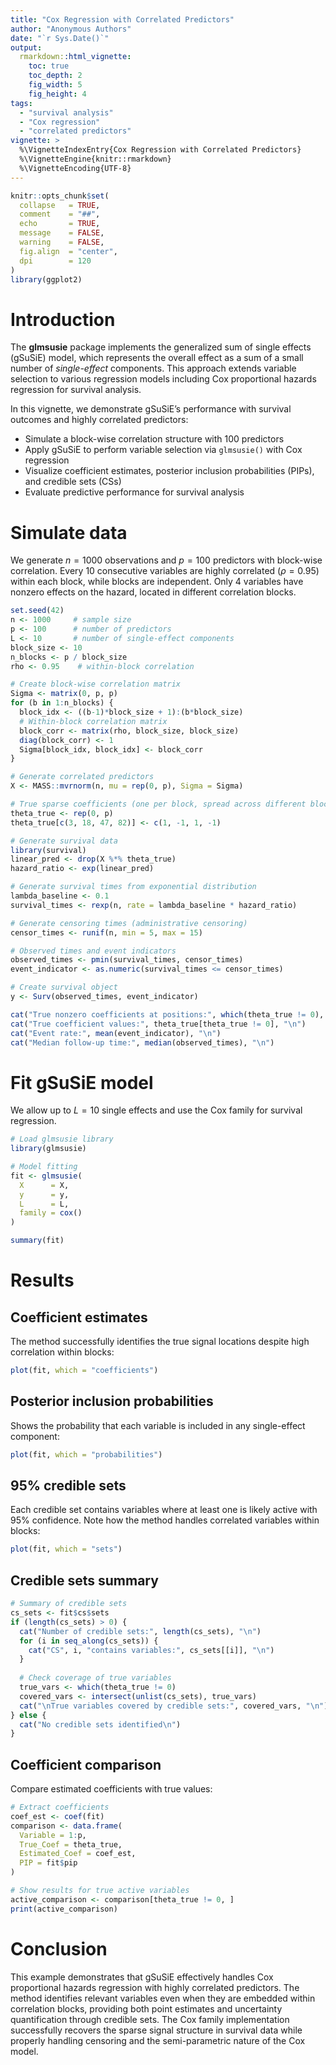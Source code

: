 ```yaml
---
title: "Cox Regression with Correlated Predictors"
author: "Anonymous Authors"
date: "`r Sys.Date()`"
output:
  rmarkdown::html_vignette:
    toc: true
    toc_depth: 2
    fig_width: 5
    fig_height: 4
tags:
  - "survival analysis"
  - "Cox regression"
  - "correlated predictors"
vignette: >
  %\VignetteIndexEntry{Cox Regression with Correlated Predictors}
  %\VignetteEngine{knitr::rmarkdown}
  %\VignetteEncoding{UTF-8}
---
```

```r
knitr::opts_chunk$set(
  collapse   = TRUE,
  comment    = "##",
  echo       = TRUE,
  message    = FALSE,
  warning    = FALSE,
  fig.align  = "center",
  dpi        = 120
)
library(ggplot2)
```

# Introduction

The **glmsusie** package implements the generalized sum of single effects (gSuSiE) model, which represents the overall effect as a sum of a small number of *single-effect* components. This approach extends variable selection to various regression models including Cox proportional hazards regression for survival analysis.

In this vignette, we demonstrate gSuSiE's performance with survival outcomes and highly correlated predictors:

- Simulate a block-wise correlation structure with 100 predictors
- Apply gSuSiE to perform variable selection via `glmsusie()` with Cox regression
- Visualize coefficient estimates, posterior inclusion probabilities (PIPs), and credible sets (CSs)
- Evaluate predictive performance for survival analysis

# Simulate data

We generate $n=1000$ observations and $p=100$ predictors with block-wise correlation. Every 10 consecutive variables are highly correlated ($\rho=0.95$) within each block, while blocks are independent. Only 4 variables have nonzero effects on the hazard, located in different correlation blocks.

```r
set.seed(42)
n <- 1000     # sample size
p <- 100      # number of predictors
L <- 10       # number of single-effect components
block_size <- 10
n_blocks <- p / block_size
rho <- 0.95    # within-block correlation

# Create block-wise correlation matrix
Sigma <- matrix(0, p, p)
for (b in 1:n_blocks) {
  block_idx <- ((b-1)*block_size + 1):(b*block_size)
  # Within-block correlation matrix
  block_corr <- matrix(rho, block_size, block_size)
  diag(block_corr) <- 1
  Sigma[block_idx, block_idx] <- block_corr
}

# Generate correlated predictors
X <- MASS::mvrnorm(n, mu = rep(0, p), Sigma = Sigma)

# True sparse coefficients (one per block, spread across different blocks)
theta_true <- rep(0, p)
theta_true[c(3, 18, 47, 82)] <- c(1, -1, 1, -1)

# Generate survival data
library(survival)
linear_pred <- drop(X %*% theta_true)
hazard_ratio <- exp(linear_pred)

# Generate survival times from exponential distribution
lambda_baseline <- 0.1
survival_times <- rexp(n, rate = lambda_baseline * hazard_ratio)

# Generate censoring times (administrative censoring)
censor_times <- runif(n, min = 5, max = 15)

# Observed times and event indicators
observed_times <- pmin(survival_times, censor_times)
event_indicator <- as.numeric(survival_times <= censor_times)

# Create survival object
y <- Surv(observed_times, event_indicator)

cat("True nonzero coefficients at positions:", which(theta_true != 0), "\n")
cat("True coefficient values:", theta_true[theta_true != 0], "\n")
cat("Event rate:", mean(event_indicator), "\n")
cat("Median follow-up time:", median(observed_times), "\n")
```

# Fit gSuSiE model

We allow up to $L=10$ single effects and use the Cox family for survival regression.

```r
# Load glmsusie library
library(glmsusie)

# Model fitting
fit <- glmsusie(
  X      = X,
  y      = y,
  L      = L,
  family = cox()
)

summary(fit)
```

# Results

## Coefficient estimates

The method successfully identifies the true signal locations despite high correlation within blocks:

```r
plot(fit, which = "coefficients")
```

## Posterior inclusion probabilities

Shows the probability that each variable is included in any single-effect component:

```r
plot(fit, which = "probabilities")
```

## 95% credible sets

Each credible set contains variables where at least one is likely active with 95% confidence. Note how the method handles correlated variables within blocks:

```r
plot(fit, which = "sets")
```

## Credible sets summary
```r
# Summary of credible sets
cs_sets <- fit$cs$sets
if (length(cs_sets) > 0) {
  cat("Number of credible sets:", length(cs_sets), "\n")
  for (i in seq_along(cs_sets)) {
    cat("CS", i, "contains variables:", cs_sets[[i]], "\n")
  }
  
  # Check coverage of true variables
  true_vars <- which(theta_true != 0)
  covered_vars <- intersect(unlist(cs_sets), true_vars)
  cat("\nTrue variables covered by credible sets:", covered_vars, "\n")
} else {
  cat("No credible sets identified\n")
}
```

## Coefficient comparison

Compare estimated coefficients with true values:

```r
# Extract coefficients
coef_est <- coef(fit)
comparison <- data.frame(
  Variable = 1:p,
  True_Coef = theta_true,
  Estimated_Coef = coef_est,
  PIP = fit$pip
)

# Show results for true active variables
active_comparison <- comparison[theta_true != 0, ]
print(active_comparison)
```

# Conclusion

This example demonstrates that gSuSiE effectively handles Cox proportional hazards regression with highly correlated predictors. The method identifies relevant variables even when they are embedded within correlation blocks, providing both point estimates and uncertainty quantification through credible sets. The Cox family implementation successfully recovers the sparse signal structure in survival data while properly handling censoring and the semi-parametric nature of the Cox model.